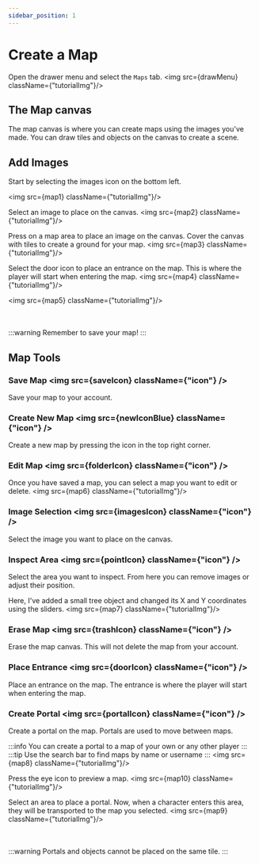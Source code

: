 ```yaml
---
sidebar_position: 1
---
```



# Create a Map

Open the drawer menu and select the `Maps` tab.
<img src={drawMenu} className={"tutorialImg"}/>

## The Map canvas
The map canvas is where you can create maps using the images you've made. You can draw tiles and objects on the canvas to create a scene.

## Add Images
Start by selecting the images icon on the bottom left.

<img src={map1} className={"tutorialImg"}/>

Select an image to place on the canvas. 
<img src={map2} className={"tutorialImg"}/>


Press on a map area to place an image on the canvas.
Cover the canvas with tiles to create a ground for your map.
<img src={map3} className={"tutorialImg"}/>


Select the door icon to place an entrance on the map. This is where the player will start when entering the map.
<img src={map4} className={"tutorialImg"}/>

<img src={map5} className={"tutorialImg"}/>

<br/>
<br/>
:::warning
Remember to save your map!
:::

## Map Tools

### Save Map <img src={saveIcon} className={"icon"} />
Save your map to your account.

### Create New Map <img src={newIconBlue} className={"icon"} />
Create a new map by pressing the icon in the top right corner.

### Edit Map <img src={folderIcon} className={"icon"} />
Once you have saved a map, you can select a map you want to edit or delete.
<img src={map6} className={"tutorialImg"}/>

### Image Selection <img src={imagesIcon} className={"icon"} /> 
Select the image you want to place on the canvas.

### Inspect Area <img src={pointIcon} className={"icon"} />
Select the area you want to inspect. From here you can remove images or adjust their position.

Here, I've added a small tree object and changed its X and Y coordinates using the sliders.
<img src={map7} className={"tutorialImg"}/>

### Erase Map <img src={trashIcon} className={"icon"} />
Erase the map canvas. This will not delete the map from your account.

### Place Entrance <img src={doorIcon} className={"icon"} />
Place an entrance on the map. The entrance is where the player will start when entering the map.

### Create Portal <img src={portalIcon} className={"icon"} />
Create a portal on the map. Portals are used to move between maps.

:::info
    You can create a portal to a map of your own or any other player
:::
:::tip
Use the search bar to find maps by name or username
:::
<img src={map8} className={"tutorialImg"}/>

Press the eye icon to preview a map.
<img src={map10} className={"tutorialImg"}/>

Select an area to place a portal. Now, when a character enters this area, they will be transported to the map you selected.
<img src={map9} className={"tutorialImg"}/>

<br/>
<br/>
:::warning
Portals and objects cannot be placed on the same tile.
:::